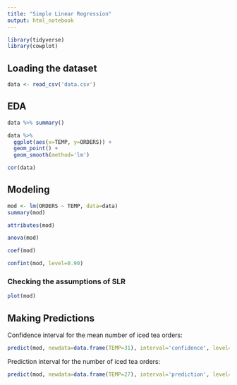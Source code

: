 ```yaml
---
title: "Simple Linear Regression"
output: html_notebook
---
```


```r
library(tidyverse)
library(cowplot)
```

## Loading the dataset

```r
data <- read_csv('data.csv')
```
## EDA

```r
data %>% summary()
```

```r
data %>%
  ggplot(aes(x=TEMP, y=ORDERS)) +
  geom_point() +
  geom_smooth(method='lm')
```

```r
cor(data)
```
## Modeling

```r
mod <- lm(ORDERS ~ TEMP, data=data)
summary(mod)
```
```r
attributes(mod)
```
```r
anova(mod)
```
```r
coef(mod)
```
```r
confint(mod, level=0.90)
```

### Checking the assumptions of SLR
```r
plot(mod)
```

## Making Predictions

Confidence interval for the mean number of iced tea orders:

```r
predict(mod, newdata=data.frame(TEMP=31), interval='confidence', level=0.95)
```
Prediction interval for the number of iced tea orders:

```r
predict(mod, newdata=data.frame(TEMP=27), interval='prediction', level=0.95)
```